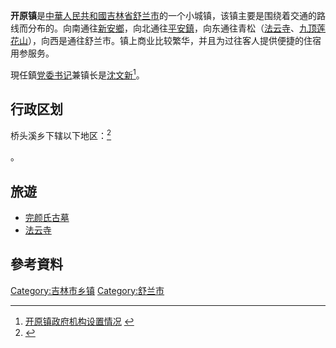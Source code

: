 {{中国乡级行政区|22/02/83/102/000}}
'''开原镇'''是[[中華人民共和國|中華人民共和國]][[吉林省|吉林省]][[舒兰市|舒兰市]]的一个小城镇，该镇主要是围绕着交通的路线而分布的。向南通往[[新安乡_(舒兰市)|新安鄉]]，向北通往[[平安鎮|平安鎮]]，向东通往青松（[[法云寺|法云寺]]、[[九顶莲花山|九顶莲花山]]），向西是通往舒兰市。镇上商业比较繁华，并且为过往客人提供便捷的住宿用参服务。

現任鎮[[党委书记|党委书记]]兼镇长是[[沈文新|沈文新]]<ref>[http://www.shulan.gov.cn/news2.asp?id=209 开原镇政府机构设置情况] {{webarchive|url=https://web.archive.org/web/20110904225129/http://www.shulan.gov.cn/news2.asp?id=209 |date=2011-09-04 }}</ref>。

== 行政区划 ==

桥头溪乡下辖以下地区：<ref>{{PRC admin/ref sgc|22/02/83/102/000}}</ref>

{{PRC admin/children|22/02/83/102/000}}。

== 旅遊 ==
* [[完颜氏古墓|完颜氏古墓]]
* [[法云寺|法云寺]]

== 參考資料 ==
{{reflist}}
{{PRC admin/navcat|22/02/83/102/000}}

<!--
== 外部連結 ==
* 
-->
[[Category:吉林市乡镇|Category:吉林市乡镇]]
[[Category:舒兰市|Category:舒兰市]]